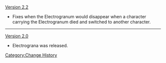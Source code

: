 [[Version 2.2]]
* Fixes when the Electrogranum would disappear when a character carrying the Electrogranum died and switched to another character.
----
[[Version 2.0]]
* Electrograna was released.
<noinclude>[[Category:Change History]]</noinclude>